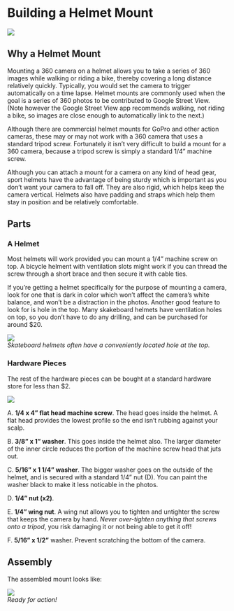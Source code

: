 # Building a Helmet Mount {#helmet-mount-appendix}

![](images/helmet_with-cam_508x800.jpg)

## Why a Helmet Mount

Mounting a 360 camera on a helmet allows you to take a series of 360 images while walking or riding a bike, thereby covering a long distance relatively quickly. Typically, you would set the camera to trigger automatically on a time lapse. Helmet mounts are commonly used when the goal is a series of 360 photos to be contributed to Google Street View. (Note however the Google Street View app recommends walking, not riding a bike, so images are close enough to automatically link to the next.)

Although there are commercial helmet mounts for GoPro and other action cameras, these may or may not work with a 360 camera that uses a standard tripod screw. Fortunately it isn't very difficult to build a mount for a 360 camera, because a tripod screw is simply a standard 1/4" machine screw.

Although you can attach a mount for a camera on any kind of head gear, sport helmets have the advantage of being sturdy which is important as you don't want your camera to fall off. They are also rigid, which helps keep the camera vertical. Helmets also have padding and straps which help them stay in position and be relatively comfortable.

## Parts

### A Helmet 

Most helmets will work provided you can mount a 1/4" machine screw on top. A bicycle helment with ventilation slots might work if you can thread the screw through a short brace and then secure it with cable ties.

If you're getting a helmet specifically for the purpose of mounting a camera, look for one that is dark in color which won't affect the camera's white balance, and won't be a distraction in the photos. Another good feature to look for is hole in the top. Many skakeboard helmets have ventilation holes on top, so you don't have to do any drilling, and can be purchased for around $20.

![](images/helmet_skateboard_300x300.jpg)  
*Skateboard helmets often have a conveniently located hole at the top.*

### Hardware Pieces

The rest of the hardware pieces can be bought at a standard hardware store for less than $2.

![](images/helmet_hardware_600x300.jpg)

A. **1/4 x 4" flat head machine screw**. The head goes inside the helmet. A flat head provides the lowest profile so the end isn't rubbing against your scalp. 

B. **3/8" x 1" washer**. This goes inside the helmet also. The larger diameter of the inner circle reduces the portion of the machine screw head that juts out.

C. **5/16" x 1 1/4" washer**. The bigger washer goes on the outside of the helmet, and is secured with a standard 1/4" nut (D). You can paint the washer black to make it less noticable in the photos.

D. **1/4" nut (x2)**.

E. **1/4" wing nut**. A wing nut allows you to tighten and untighter the screw that keeps the camera by hand. *Never over-tighten anything that screws onto a tripod*, you risk damaging it or not being able to get it off!

F. <span style="font-weight:bold;">5/16" x 1/2"</span> washer. Prevent scratching the bottom of the camera.

## Assembly

The assembled mount looks like:

![](images/helmet_with_mount_800x800.jpg)  
*Ready for action!*
